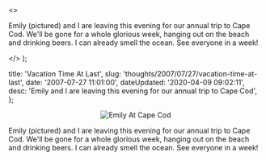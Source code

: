   <>
    <p>
      Emily (pictured) and I are leaving this evening for our annual trip to
      Cape Cod. We'll be gone for a whole glorious week, hanging out on the
      beach and drinking beers. I can already smell the ocean. See everyone in a
      week!
    </p>
  </>
);


  title: 'Vacation Time At Last',
  slug: 'thoughts/2007/07/27/vacation-time-at-last',
  date: '2007-07-27 11:01:00',
  dateUpdated: '2020-04-09 09:02:11',
  desc: 'Emily and I are leaving this evening for our annual trip to Cape Cod',
};

<div class="post_image_container">
  <p style="text-align: center">
    <img src="/images/pict0157.jpg" alt="Emily At Cape Cod" />
  </p>
</div>

Emily (pictured) and I are leaving this evening for our annual trip to Cape Cod. We'll be gone for a whole glorious week, hanging out on the beach and drinking beers. I can already smell the ocean. See everyone in a week!
